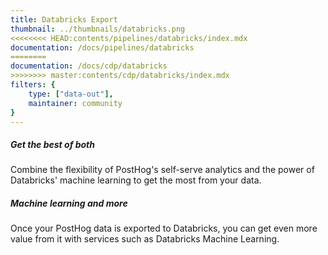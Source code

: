 ```yaml
---
title: Databricks Export
thumbnail: ../thumbnails/databricks.png
<<<<<<<< HEAD:contents/pipelines/databricks/index.mdx
documentation: /docs/pipelines/databricks
========
documentation: /docs/cdp/databricks
>>>>>>>> master:contents/cdp/databricks/index.mdx
filters: {
    type: ["data-out"],
    maintainer: community
}
---
```


<Section
    divider={false}
    title="Send data from PostHog to Databricks to create a fully open-source product analytics and data lakehouse combo."
    size="full"
    cols={2}
>
    <div>
        <h5>Get the best of both</h5>
        <p>Combine the flexibility of PostHog's self-serve analytics and the power of Databricks' machine learning to get the most from your data.</p>
    </div>
    <div>
        <h5>Machine learning and more</h5>
        <p>Once your PostHog data is exported to Databricks, you can get even more value from it with services such as Databricks Machine Learning.</p>
    </div>
</Section>

<TutorialsSlider topic="databricks" />

<Documentation />
